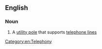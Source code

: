 ==English==

===Noun===
{{en-noun|head=[[telephone]] [[pole]]}}

# {{context|British|lang=en}} A [[utility pole]] that supports [[telephone line]]s

{{trans-top|utility pole that supports telephone lines}}
{{trans-mid}}
{{trans-bottom}}
[[Category:en:Telephony]]